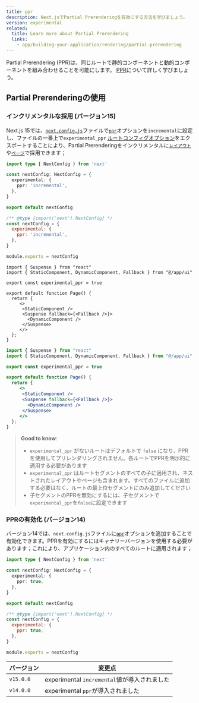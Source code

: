 ```yaml
---
title: ppr
description: Next.jsでPartial Prerenderingを有効にする方法を学びましょう。
version: experimental
related:
  title: Learn more about Partial Prerendering
  links:
    - app/building-your-application/rendering/partial-prerendering
---
```


Partial Prerendering (PPR)は、同じルートで静的コンポーネントと動的コンポーネントを組み合わせることを可能にします。 [PPR](/docs/app/building-your-application/rendering/partial-prerendering)について詳しく学びましょう。

## Partial Prerenderingの使用

### インクリメンタルな採用 (バージョン15)

Next.js 15では、[`next.config.js`](/docs/app/API-reference/next-config-js/ppr)ファイルで[`ppr`](/docs/app/api-reference/next-config-js/ppr)オプションを`incremental`に設定し、ファイルの一番上で`experimental_ppr` [ルートコンフィグオプション](/docs/app/api-reference/file-conventions/route-segment-config)をエクスポートすることにより、Partial Prerenderingをインクリメンタルに[`レイアウト`](/docs/app/building-your-application/routing/layouts-and-templates)や[`ページ`](/docs/app/building-your-application/routing/pages)で採用できます；


<Tabs>
<TabItem value="ts" label="TypeScript">

```ts title="next.config.ts" switcher
import type { NextConfig } from 'next'

const nextConfig: NextConfig = {
  experimental: {
    ppr: 'incremental',
  },
}

export default nextConfig
```
</TabItem>
<TabItem value="js" label="JavaScript">

```js title="next.config.js" switcher
/** @type {import('next').NextConfig} */
const nextConfig = {
  experimental: {
    ppr: 'incremental',
  },
}

module.exports = nextConfig
```
</TabItem>
</Tabs>

<Tabs>
<TabItem value="tsx" label="TypeScript">

```tsx title="app/page.tsx" switcher
import { Suspense } from "react"
import { StaticComponent, DynamicComponent, Fallback } from "@/app/ui"

export const experimental_ppr = true

export default function Page() {
  return {
     <>
      <StaticComponent />
      <Suspense fallback={<Fallback />}>
        <DynamicComponent />
      </Suspense>
     </>
  };
}
```
</TabItem>
<TabItem value="jsx" label="JavaScript">

```jsx title="app/page.js" switcher
import { Suspense } from "react"
import { StaticComponent, DynamicComponent, Fallback } from "@/app/ui"

export const experimental_ppr = true

export default function Page() {
  return {
     <>
      <StaticComponent />
      <Suspense fallback={<Fallback />}>
        <DynamicComponent />
      </Suspense>
     </>
  };
}
```
</TabItem>
</Tabs>


> **Good to know**:
>
> - `experimental_ppr` がないルートはデフォルトで `false` になり、PPRを使用してプリレンダリングされません。各ルートでPPRを明示的に適用する必要があります
> - `experimental_ppr` はルートセグメントのすべての子に適用され、ネストされたレイアウトやページも含まれます。すべてのファイルに追加する必要はなく、ルートの最上位セグメントにのみ追加してください
> - 子セグメントのPPRを無効にするには、子セグメントで`experimental_ppr`を`false`に設定できます

### PPRの有効化 (バージョン14)

バージョン14では、`next.config.js`ファイルに[`ppr`](/docs/app/api-reference/next-config-js/ppr)オプションを追加することで有効化できます。PPRを有効にするにはキャナリーバージョンを使用する必要があります；これにより、アプリケーション内のすべてのルートに適用されます；

<Tabs>
<TabItem value="ts" label="TypeScript">

```ts title="next.config.ts" switcher
import type { NextConfig } from 'next'

const nextConfig: NextConfig = {
  experimental: {
    ppr: true,
  },
}

export default nextConfig
```
</TabItem>
<TabItem value="js" label="JavaScript">

```js title="next.config.js" switcher
/** @type {import('next').NextConfig} */
const nextConfig = {
  experimental: {
    ppr: true,
  },
}

module.exports = nextConfig
```
</TabItem>
</Tabs>


| バージョン   | 変更点                                      |
| --------- | ------------------------------------------- |
| `v15.0.0` | experimental `incremental`値が導入されました      |
| `v14.0.0` | experimental `ppr`が導入されました            |